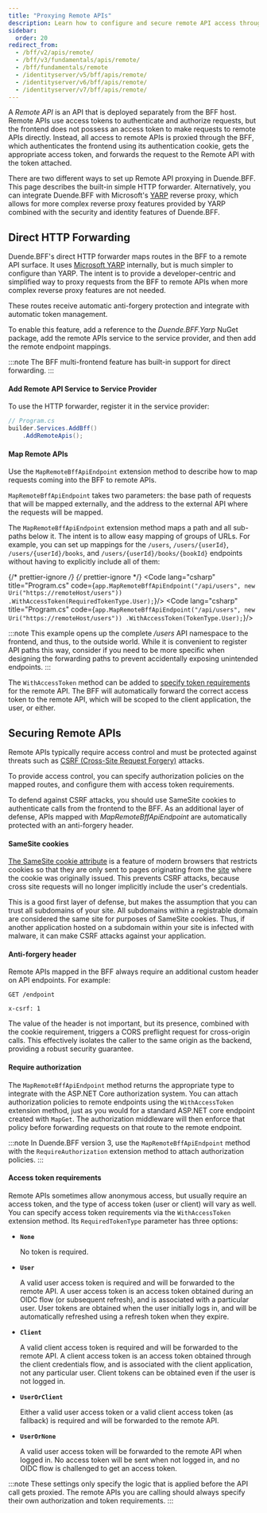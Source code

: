 ```yaml
---
title: "Proxying Remote APIs"
description: Learn how to configure and secure remote API access through BFF using HTTP forwarding and token management.
sidebar:
  order: 20
redirect_from:
  - /bff/v2/apis/remote/
  - /bff/v3/fundamentals/apis/remote/
  - /bff/fundamentals/remote
  - /identityserver/v5/bff/apis/remote/
  - /identityserver/v6/bff/apis/remote/
  - /identityserver/v7/bff/apis/remote/
---
```


A _Remote API_ is an API that is deployed separately from the BFF host. Remote APIs use access tokens to authenticate and authorize requests, but the frontend does not possess an access token to make requests to remote APIs directly. Instead, all access to remote APIs is proxied through the BFF, which authenticates the frontend using its authentication cookie, gets the appropriate access token, and forwards the request to the Remote API with the token attached.

There are two different ways to set up Remote API proxying in Duende.BFF. This page describes the built-in simple HTTP forwarder. Alternatively, you can integrate Duende.BFF with Microsoft's [YARP](/bff/fundamentals/apis/yarp.md) reverse proxy, which allows for more complex reverse proxy features provided by YARP combined with the security and identity features of Duende.BFF.

## Direct HTTP Forwarding

Duende.BFF's direct HTTP forwarder maps routes in the BFF to a remote API surface. It uses [Microsoft YARP](https://github.com/microsoft/reverse-proxy) internally, but is much simpler to configure than YARP. The intent is to provide a developer-centric and simplified way to proxy requests from the BFF to remote APIs when more complex reverse proxy features are not needed.

These routes receive automatic anti-forgery protection and integrate with automatic token management.

To enable this feature, add a reference to the *Duende.BFF.Yarp* NuGet package, add the remote APIs service to the service provider, and then add the remote endpoint mappings.

:::note
The BFF multi-frontend feature has built-in support for direct forwarding. 
:::

#### Add Remote API Service to Service Provider

To use the HTTP forwarder, register it in the service provider:

```csharp {3}
// Program.cs
builder.Services.AddBff()
    .AddRemoteApis();
```

#### Map Remote APIs

Use the `MapRemoteBffApiEndpoint` extension method to describe how to map requests coming into the BFF to remote APIs.

`MapRemoteBffApiEndpoint` takes two parameters: the base path of requests that will be mapped externally, and the address to the external API where the requests will be mapped.

The `MapRemoteBffApiEndpoint` extension method maps a path and all sub-paths below it. The intent is to allow easy mapping of groups of URLs. For example, you can set up mappings for the `/users`, `/users/{userId}`, `/users/{userId}/books`, and `/users/{userId}/books/{bookId}` endpoints without having to explicitly include all of them:

{/* prettier-ignore */}
<Tabs syncKey="bffVersion">
  {/* prettier-ignore */}
  <TabItem label="V4">
    <Code
          lang="csharp"
          title="Program.cs"
          code={`app.MapRemoteBffApiEndpoint("/api/users", new Uri("https://remoteHost/users"))
    .WithAccessToken(RequiredTokenType.User);`}/>
  </TabItem>
  <TabItem label="V3">
    <Code
          lang="csharp"
          title="Program.cs"
          code={`app.MapRemoteBffApiEndpoint("/api/users", new Uri("https://remoteHost/users"))
    .WithAccessToken(TokenType.User);`}/>
  </TabItem>
</Tabs>

:::note
This example opens up the complete */users* API namespace to the frontend, and thus, to the outside world. While it is convenient to register API paths this way, consider if you need to be more specific when designing the forwarding paths to prevent accidentally exposing unintended endpoints.
:::

The `WithAccessToken` method can be added to [specify token requirements](#access-token-requirements) for the remote API. The BFF will automatically forward the correct access token to the remote API, which will be scoped to the client application, the user, or either.

## Securing Remote APIs

Remote APIs typically require access control and must be protected against threats such as [CSRF (Cross-Site Request Forgery)](https://developer.mozilla.org/en-US/docs/Glossary/CSRF) attacks. 

To provide access control, you can specify authorization policies on the mapped routes, and configure them with access token requirements.

To defend against CSRF attacks, you should use SameSite cookies to authenticate calls from the frontend to the BFF. As an additional layer of defense, APIs mapped with *MapRemoteBffApiEndpoint* are automatically protected with an anti-forgery header. 

#### SameSite cookies

[The SameSite cookie attribute](https://developer.mozilla.org/en-US/docs/Web/HTTP/Headers/Set-Cookie#samesitesamesite-value) is a feature of modern browsers that restricts cookies so that they are only sent to pages originating from the [site](https://developer.mozilla.org/en-US/docs/Glossary/Site) where the cookie was originally issued. This prevents CSRF attacks, because cross site requests will no longer implicitly include the user's credentials.

This is a good first layer of defense, but makes the assumption that you can trust all subdomains of your site. All subdomains within a registrable domain are considered the same site for purposes of SameSite cookies. Thus, if another application hosted on a subdomain within your site is infected with malware, it can make CSRF attacks against your application.

#### Anti-forgery header

Remote APIs mapped in the BFF always require an additional custom header on API endpoints. For example:

```text
GET /endpoint

x-csrf: 1
```

The value of the header is not important, but its presence, combined with the cookie requirement, triggers a CORS preflight request for cross-origin calls. This effectively isolates the caller to the same origin as the backend, providing a robust security guarantee. 

#### Require authorization

The `MapRemoteBffApiEndpoint` method returns the appropriate type to integrate with the ASP.NET Core authorization system. You can attach authorization policies to remote endpoints using the `WithAccessToken` extension method, just as you would for a standard ASP.NET core endpoint created with `MapGet`. The authorization middleware will then enforce that policy before forwarding requests on that route to the remote endpoint.

:::note
In Duende.BFF version 3, use the `MapRemoteBffApiEndpoint` method with the `RequireAuthorization` extension method to attach authorization policies.
:::

#### Access token requirements

Remote APIs sometimes allow anonymous access, but usually require an access token, and the type of access token (user or client) will vary as well. You can specify access token requirements via the `WithAccessToken` extension method. Its `RequiredTokenType` parameter has three options:

* **`None`**

    No token is required.

* **`User`**

    A valid user access token is required and will be forwarded to the remote API. A user access token is an access token obtained during an OIDC flow (or subsequent refresh), and is associated with a particular user. User tokens are obtained when the user initially logs in, and will be automatically refreshed using a refresh token when they expire.

* **`Client`**

    A valid client access token is required and will be forwarded to the remote API. A client access token is an access token obtained through the client credentials flow, and is associated with the client application, not any particular user. Client tokens can be obtained even if the user is not logged in.

* **`UserOrClient`**

    Either a valid user access token or a valid client access token (as fallback) is required and will be forwarded to the remote API.

* **`UserOrNone`**

    A valid user access token will be forwarded to the remote API when logged in. No access token will be sent when not logged in, and no OIDC flow is challenged to get an access token.

:::note
These settings only specify the logic that is applied before the API call gets proxied. The remote APIs you are calling should always specify their own authorization and token requirements.
:::
